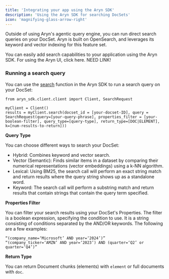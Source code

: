 ```yaml
---
title: 'Integrating your app using the Aryn SDK'
description: 'Using the Aryn SDK for searching DocSets'
icon: 'magnifying-glass-arrow-right'
---
```


Outside of using Aryn's agentic query engine, you can run direct search queries on your DocSet. Aryn is built on OpenSearch, and leverages its keyword and vector indexing for this feature set. 

You can easily add search capabilities to your application using the Aryn SDK. For using the Aryn UI, click here. NEED LINK!


### Running a search query

You can use the [search](https://docs.aryn.ai/sdk-reference/query#example) function in the Aryn SDK to run a search query on your DocSet:


```
from aryn_sdk.client.client import Client, SearchRequest

myClient = Client()
results = myClient.search(docset_id = [your-docset-ID], query = SearchRequest(query=[your-query-phrase], properties_filter = [your-boolean-filter], query_type=[query-type], return_type=[DOC|ELEMENT], k=[num-results-to-return]))
```

**Query Type**

You can choose different ways to search your DocSet:

* Hybrid: Combines keyword and vector search.
* Vector (Semantic): Finds similar items in a dataset by comparing their numerical representations (vector embeddings) using a k-NN algorithm.
* Lexical: Using BM25, the search call will perform an exact string match and return results where the query string shows up as a standalone word.
* Keyword: The search call will perform a substring match and return results that contain strings that contain the query term specified.


**Properties Filter**

You can filter your search results using your DocSet's Properties. The filter is a boolean expression, specifying the condition to use. It is a string consisting of conditions separated by the AND/OR keywords. The following are a few examples:

```
“(company_name=‘Microsoft’ AND year=‘2024’)”
“(company_ticker=‘AMZN’ AND year=‘2023’) AND (quarter=‘Q2’ or quarter=‘Q4’)”
```

**Return Type**

You can return Document chunks (elements) with ```element``` or full documents with ```doc```.

